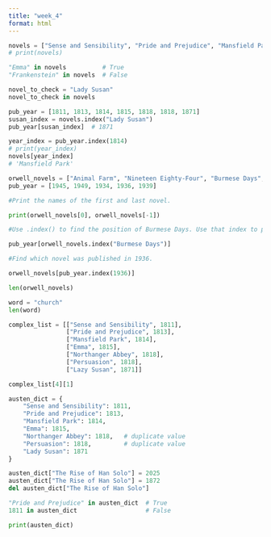 ```yaml
---
title: "week_4"
format: html
---
```


```python
novels = ["Sense and Sensibility", "Pride and Prejudice", "Mansfield Park", "Emma", "Northanger Abbey", "Persuasion", "Lady Susan"]
# print(novels)

"Emma" in novels          # True
"Frankenstein" in novels  # False

novel_to_check = "Lady Susan"
novel_to_check in novels

```

```python
pub_year = [1811, 1813, 1814, 1815, 1818, 1818, 1871]
susan_index = novels.index("Lady Susan")
pub_year[susan_index]  # 1871
```

```python
year_index = pub_year.index(1814)
# print(year_index)
novels[year_index]
# 'Mansfield Park'
```

```python
orwell_novels = ["Animal Farm", "Nineteen Eighty-Four", "Burmese Days", "Keep the Aspidistra Flying", "Coming Up for Air"]
pub_year = [1945, 1949, 1934, 1936, 1939]

#Print the names of the first and last novel.

print(orwell_novels[0], orwell_novels[-1])

#Use .index() to find the position of Burmese Days. Use that index to print the corresponding publication year from pub_year.

pub_year[orwell_novels.index("Burmese Days")]

#Find which novel was published in 1936.

orwell_novels[pub_year.index(1936)]

len(orwell_novels)

word = "church"
len(word)

```

```python
complex_list = [["Sense and Sensibility", 1811],
                ["Pride and Prejudice", 1813],
                ["Mansfield Park", 1814],
                ["Emma", 1815],
                ["Northanger Abbey", 1818],
                ["Persuasion", 1818],
                ["Lazy Susan", 1871]]

complex_list[4][1]
```

```python
austen_dict = {
    "Sense and Sensibility": 1811,
    "Pride and Prejudice": 1813,
    "Mansfield Park": 1814,
    "Emma": 1815,
    "Northanger Abbey": 1818,   # duplicate value
    "Persuasion": 1818,         # duplicate value
    "Lady Susan": 1871
}

austen_dict["The Rise of Han Solo"] = 2025
austen_dict["The Rise of Han Solo"] = 1872
del austen_dict["The Rise of Han Solo"]

"Pride and Prejudice" in austen_dict  # True
1811 in austen_dict                   # False

print(austen_dict)

```
